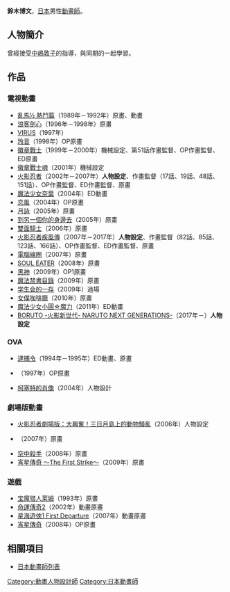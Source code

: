 {{blpunsourced|time=2020-02-06}}
{{noteTA|G1=Anime}}
{{Japanese|japanese=鈴木 博文|kana=すずき ひろふみ|romaji=Suzuki Hirofumi}}
'''鈴木博文'''{{BD|||}}，[[日本|日本]]男性[[動畫師|動畫師]]。

== 人物簡介 ==
曾經接受[[中嶋敦子|中嶋敦子]]的指導，與同期的{{link-ja|松竹德幸|松竹徳幸}}一起學習。

== 作品 ==
=== 電視動畫 ===
* [[亂馬½|亂馬½ 熱鬥篇]]（1989年－1992年）原畫、動畫
* [[浪客劍心|浪客劍心]]（1996年－1998年）原畫
* [[VIRUS|VIRUS]]（1997年）{{lang|ja|ゲストキャラクター}}
* [[玲音|玲音]]（1998年）OP原畫
* [[徽章戰士|徽章戰士]]（1999年－2000年）機械設定、第51話作畫監督、OP作畫監督、ED原畫
* [[徽章戰士魂|徽章戰士魂]]（2001年）機械設定
* [[火影忍者|火影忍者]]（2002年－2007年）'''人物設定'''、作畫監督（17話、19話、48話、151話）、OP作畫監督、ED作畫監督、原畫
* [[魔法少女奈葉|魔法少女奈葉]]（2004年）ED動畫
* [[恋風|恋風]]（2004年）OP原畫
* [[月詠|月詠]]（2005年）原畫
* [[到另一個你的身邊去|到另一個你的身邊去]]（2005年）原畫
* [[雙面騎士|雙面騎士]]（2006年）原畫
* [[火影忍者疾風傳|火影忍者疾風傳]]（2007年－2017年）'''人物設定'''、作畫監督（82話、85話、123話、166話）、OP作畫監督、ED作畫監督、原畫
* [[電腦線圈|電腦線圈]]（2007年）原畫
* [[SOUL_EATER|SOUL EATER]]（2008年）原畫
* [[黑神|黑神]]（2009年）OP1原畫
* [[魔法禁書目錄|魔法禁書目錄]]（2009年）原畫
* [[碧陽學園學生會議事錄|学生会的一存]]（2009年）過場
* [[女僕咖啡廳_(漫畫)|女僕咖啡廳]]（2010年）原畫
* [[魔法少女小圓☆魔力|魔法少女小圓☆魔力]]（2011年）ED動畫
* [[博人傳-火影次世代-|BORUTO -火影新世代- NARUTO NEXT GENERATIONS-]]（2017年－）'''人物設定'''

=== OVA ===
* [[逮捕令_(動畫)|逮捕令]]（1994年－1995年）ED動畫、原畫
* {{lang|ja|でたとこプリンセス}}（1997年）OP原畫
* [[柯塞特的肖像|柯塞特的肖像]]（2004年）人物設計

=== 劇場版動畫 ===
* [[火影忍者劇場版：大興奮！三日月島上的動物騷亂|火影忍者劇場版：大興奮！三日月島上的動物騷亂]]（2006年）人物設定
* {{lang|ja|ストレンヂア 無皇刃譚}}（2007年）原畫
* [[空中殺手|空中殺手]]（2008年）原畫
* [[宵星傳奇|宵星傳奇 ～The First Strike～]]（2009年）原畫

=== 遊戲 ===
* [[宝魔猎人莱姆|宝魔猎人莱姆]]（1993年）原畫
* [[命運傳奇2|命運傳奇2]]（2002年）動畫原畫
* [[星海遊俠1_First_Departure|星海遊俠1 First Departure]]（2007年）動畫原畫
* [[宵星傳奇|宵星傳奇]]（2008年）OP原畫

== 相關項目 ==
* [[日本動畫師列表|日本動畫師列表]]
{{japan-bio-stub}}
{{normdaten}}
{{DEFAULTSORT:Suzuki Hirofumi}}
[[Category:動畫人物設計師|Category:動畫人物設計師]]
[[Category:日本動畫師|Category:日本動畫師]]